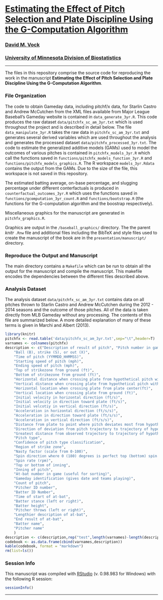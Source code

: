 # [Estimating the Effect of Pitch Selection and Plate Discipline Using the G-Computation Algorithm](https://sites.google.com/site/dmvock/)

### [David M. Vock](https://sites.google.com/site/dmvock/)

### [University of Minnesota Division of Biostatistics](http://sph.umn.edu/biostatistics/)


---

The files in this repository comprise the source code for reproducing the work in the manuscript **Estimating the Effect of Pitch Selection and Plate Discipline  Using the G-Computation Algorithm**.

### File Organization

The code to obtain Gameday data, including pitchf/x data, for Starlin Castro and Andrew McCutchen from the XML files available from Major League Baseball's Gameday website is contained in `data_generate_3yr.R`. This code produces the raw dataset `data/pitchfx_sc_am_3yr.txt` which is used throughout the project and is described in detail below. The file `data_manipulate_3yr.R` takes the raw data in `pitchfx_sc_am_3yr.txt` and generates several derived variables which are used throughout the analysis and generates the processed dataset `data/pitchfx_processed_3yr.txt`. The code to estimate the generalized additive models (GAMs) used to model the outcomes of various pitches is contained in `pitchfx_models_3yr.R` which call the functions saved in `functions/pitchfx_models_function_3yr.R` and `functions/pitchfx_models_graphics.R`. The R workspace `models_3yr.Rdata` contains the output from the GAMs. Due to the size of the file, this workspace is not saved in this repository.

The estimated batting average, on-base percentage, and slugging percentage under different conterfactuals is produced in `counterfactual_outcomes_3yr.R` which uses the functions saved in `functions/gcomputation_3yr_count.R` and `functions/bootstrap.R` (the functions for the G-computation algorithm and the boostrap respectively).

Miscellaneous graphics for the manuscript are generated in `pitchfx_graphics.R`. 

Graphics are output in the `/baseball_graphics/` directory.  The the parent *knitr* `.Rnw` file and additional files including the BibTeX and style files used to create the manuscript of the book are in the `presentation/manuscript/` directory.


### Reproduce the Output and Manuscript

The main directory contains a `Makefile` which can be run to obtain all the output for the manuscript and compile the manuscript.  This makefile encodes the dependencies between the different files described above. 

### Analysis Dataset

The analysis dataset `data/pitchfx_sc_am_3yr.txt` contains data on all pitches thrown to Starlin Castro and Andrew McCutchen during the 2012 - 2014 seasons and the outcome of those pitches. All of the data is taken directly from MLB Gameday without any processing. The contents of this file are summarized below. A more detailed explanation of many of these terms is given in Marchi and Albert (2013).  

```r
library(knitr)
pitchfx <- read.table('data/pitchfx_sc_am_3yr.txt',sep="\t",header=T)
varnames <- colnames(pitchfx)
description <- c("Description of result of pitch", "Pitch number in game (useful for sorting)",
	"Ball (B), strike (S), or out (X)",
	"Time of pitch (YYMMDD_HHMMSS)",
	"Starting speed of pitch (mph)",
	"Ending speed of pitch (mph)",
	"Top of strikezone from ground (ft)",
	"Bottom of strikezone from ground (ft)",
	"Horizontal distance when crossing plate from hypothetical pitch with no spin (in)",
	"Vertical distance when crossing plate from hypothetical pitch with no spin (in)", 
	"Horizontal location when crossing plate from plate center(ft)",
	"Vertical location when crossing plate from ground (ft)",
	"Initial velocity in horizontal direction (ft/s)",
	"Initial velocity in direction toward plate (ft/s)",
	"Initial velcotiy in vertical direction (ft/s)",
	"Acceleration in horizontal direction (ft/s/s)",
	"Acceleration in direction toward plate (ft/s/s)",
	"Acceleration in vertical direction (ft/s/s)",
	"Distance from plate to point where pitch deviates most from hypothetical pitch with no spin (ft)",
	"Direction of deviation from pitch trajectory to trajectory of hypothetical pitch with no spin (deg)",
	"Greatest distance from observed trajectory to trajectory of hypothetical pitch with no spin (in)",
	"Pitch type",
	"Confidence of pitch type classification",
	"Region of strike zone",
	"Nasty factor (scale from 0-100)",
	"Spin direction where 0 (180) degrees is perfect top (bottom) spin (deg)",
	"Spin rate (rpm)",
	"Top or bottom of inning",
	"Inning of pitch",
	"At-bat number in game (useful for sorting)",
	"Gameday identification (gives date and teams playing)",
	"Count of pitch",
	"Pitcher ID number",
	"Batter ID Number",
	"Time of start of at-bat",
	"Batter stance (left or right)",
	"Batter height",
	"Pitcher throws (left or right)",
	"Lengthier description of at-bat",
	"End result of at-bat",
	"Batter name",
	"Pitcher name"	
	)
description <- c(description,rep("test",length(varnames)-length(description)))
codebook <- as.data.frame(cbind(varnames,description))
kable(codebook, format = "markdown")
rm(list=ls())
```

### Session Info
This manuscript was compiled with [RStudio](http://www.rstudio.com/) (v. 0.98.983 for Windows) with the following R session:

```r
sessionInfo()
```

---


